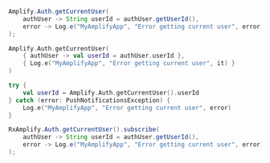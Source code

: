 <BlockSwitcher>
<Block name="Java">

```java
Amplify.Auth.getCurrentUser(
    authUser -> String userId = authUser.getUserId(),
    error -> Log.e("MyAmplifyApp", "Error getting current user", error)
);
```

</Block>
<Block name="Kotlin - Callbacks">

```kotlin
Amplify.Auth.getCurrentUser(
    { authUser -> val userId = authUser.userId }, 
    { Log.e("MyAmplifyApp", "Error getting current user", it) }
)
```

</Block>
<Block name="Kotlin - Coroutines">

```kotlin
try {
    val userId = Amplify.Auth.getCurrentUser().userId
} catch (error: PushNotificationsException) {
    Log.e("MyAmplifyApp", "Error getting current user", error)
}
```

</Block>
<Block name="RxJava">

```java
RxAmplify.Auth.getCurrentUser().subscribe(
    authUser -> String userId = authUser.getUserId(),
    error -> Log.e("MyAmplifyApp", "Error getting current user", error)
);
```

</Block>
</BlockSwitcher>